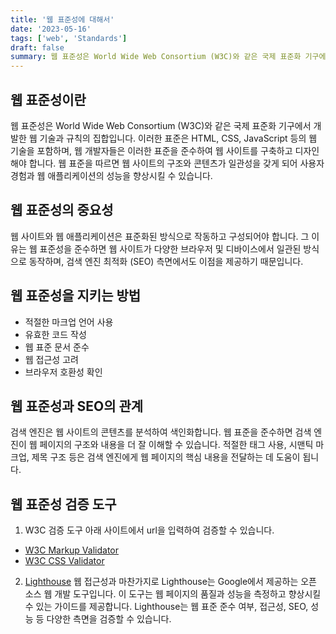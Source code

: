```yaml
---
title: '웹 표준성에 대해서'
date: '2023-05-16'
tags: ['web', 'Standards']
draft: false
summary: 웹 표준성은 World Wide Web Consortium (W3C)와 같은 국제 표준화 기구에서 개발한 웹 기술과 규칙의 집합입니다. 이러한 표준은 HTML, CSS, JavaScript 등의 웹 기술을 포함하며, 웹 개발자들은 이러한 표준을 준수하여 웹 사이트를 구축하고 디자인해야 합니다. 웹 표준을 따르면 웹 사이트의 구조와 콘텐츠가 일관성을 갖게 되어 사용자 경험과 웹 애플리케이션의 성능을 향상시킬 수 있습니다.
---
```


## 웹 표준성이란

웹 표준성은 World Wide Web Consortium (W3C)와 같은 국제 표준화 기구에서 개발한 웹 기술과 규칙의 집합입니다. 이러한 표준은 HTML, CSS, JavaScript 등의 웹 기술을 포함하며, 웹 개발자들은 이러한 표준을 준수하여 웹 사이트를 구축하고 디자인해야 합니다. 웹 표준을 따르면 웹 사이트의 구조와 콘텐츠가 일관성을 갖게 되어 사용자 경험과 웹 애플리케이션의 성능을 향상시킬 수 있습니다.

## 웹 표준성의 중요성

웹 사이트와 웹 애플리케이션은 표준화된 방식으로 작동하고 구성되어야 합니다. 그 이유는 웹 표준성을 준수하면 웹 사이트가 다양한 브라우저 및 디바이스에서 일관된 방식으로 동작하며, 검색 엔진 최적화 (SEO) 측면에서도 이점을 제공하기 때문입니다.

## 웹 표준성을 지키는 방법

- 적절한 마크업 언어 사용
- 유효한 코드 작성 
- 웹 표준 문서 준수
- 웹 접근성 고려
- 브라우저 호환성 확인

## 웹 표준성과 SEO의 관계

검색 엔진은 웹 사이트의 콘텐츠를 분석하여 색인화합니다. 웹 표준을 준수하면 검색 엔진이 웹 페이지의 구조와 내용을 더 잘 이해할 수 있습니다. 적절한 태그 사용, 시맨틱 마크업, 제목 구조 등은 검색 엔진에게 웹 페이지의 핵심 내용을 전달하는 데 도움이 됩니다.

## 웹 표준성 검증 도구 
1. W3C 검증 도구
아래 사이트에서 url을 입력하여 검증할 수 있습니다.
 - [W3C Markup Validator](http://validator.w3.org)
 - [W3C CSS Validator](http://jigsaw.w3.org/css-validator)
2. [Lighthouse](https://chrome.google.com/webstore/detail/lighthouse/blipmdconlkpinefehnmjammfjpmpbjk)
웹 접근성과 마찬가지로 Lighthouse는 Google에서 제공하는 오픈 소스 웹 개발 도구입니다. 이 도구는 웹 페이지의 품질과 성능을 측정하고 향상시킬 수 있는 가이드를 제공합니다. Lighthouse는 웹 표준 준수 여부, 접근성, SEO, 성능 등 다양한 측면을 검증할 수 있습니다.
